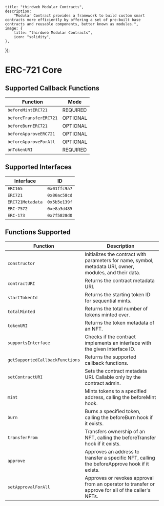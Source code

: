 
    title: "thirdweb Modular Contracts",
    description:
        "Modular Contract provides a framework to build custom smart contracts more efficiently by offering a set of pre-built base contracts and reusable components, better known as modules.",
    image: {
        title: "thirdweb Modular Contracts",
        icon: "solidity",
    },
});

# ERC-721 Core

## Supported Callback Functions

| Function             | Mode      |
|----------------------|------------|
| `beforeMintERC721`   | REQUIRED  |
| `beforeTransferERC721`| OPTIONAL  |
| `beforeBurnERC721`   | OPTIONAL  |
| `beforeApproveERC721`| OPTIONAL  |
| `beforeApproveForAll`| OPTIONAL  |
| `onTokenURI`         | REQUIRED  |

## Supported Interfaces

| Interface        | ID          |
|------------------|-------------|
| `ERC165`         | `0x01ffc9a7`|
| `ERC721`         | `0x80ac58cd`|
| `ERC721Metadata` | `0x5b5e139f`|
| `ERC-7572`       | `0xe8a3d485`|
| `ERC-173`        | `0x7f5828d0`|

## Functions Supported

| Function                | Description                                                                 |
|-------------------------|-----------------------------------------------------------------------------|
| `constructor`           | Initializes the contract with parameters for name, symbol, metadata URI, owner, modules, and their data. |
| `contractURI`           | Returns the contract metadata URI.                                          |
| `startTokenId`          | Returns the starting token ID for sequential mints.                         |
| `totalMinted`           | Returns the total number of tokens minted ever.                             |
| `tokenURI`              | Returns the token metadata of an NFT.                                       |
| `supportsInterface`     | Checks if the contract implements an interface with the given interface ID. |
| `getSupportedCallbackFunctions` | Returns the supported callback functions.                      |
| `setContractURI`        | Sets the contract metadata URI. Callable only by the contract admin.        |
| `mint`                  | Mints tokens to a specified address, calling the beforeMint hook.           |
| `burn`                  | Burns a specified token, calling the beforeBurn hook if it exists.          |
| `transferFrom`          | Transfers ownership of an NFT, calling the beforeTransfer hook if it exists.|
| `approve`               | Approves an address to transfer a specific NFT, calling the beforeApprove hook if it exists. |
| `setApprovalForAll`     | Approves or revokes approval from an operator to transfer or approve for all of the caller's NFTs. |

